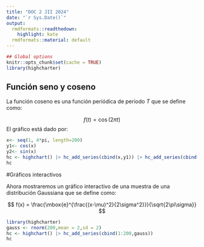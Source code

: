 ```yaml
---
title: "DOC 2 JII 2024"
date: "`r Sys.Date()`"
output:
  rmdformats::readthedown:
    highlight: kate
  rmdformats::material: default
---
```


```r
## Global options
knitr::opts_chunk$set(cache = TRUE)
library(highcharter)
```

## Función seno y coseno

La función coseno es una función periódica de periodo $T$ que se define como:

$$ 
f(t)= \cos(2\pi t) 
$$ 
El gráfico está dado por:

```r
x<- seq(1, 4*pi, length=200)
y1<- cos(x)
y2<- sin(x)
hc <- highchart() |> hc_add_series(cbind(x,y1)) |> hc_add_series(cbind(x,y2)) |> hc_title(text="Funciones seno y coseno")
hc
```

#Gráficos interactivos

Ahora mostraremos un gráfico interactivo de una muestra de una distribución Gaussiana que se define como:

$$
f(x) = \frac{\mbox{e}^{\frac{(x-\mu)^2}{2\sigma^2}}}{\sqrt{2\pi\sigma}}
$$

```r
library(highcharter)
gauss <- rnorm(200,mean = 2,sd = 2)
hc <- highchart() |> hc_add_series(cbind(1:200,gauss))
hc
```